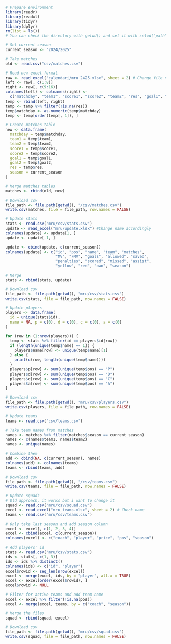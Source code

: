 
```r
# Prepare environment
library(readr)
library(readxl)
library(tidyr)
library(dplyr)
rm(list = ls())
# You can check the directory with getwd() and set it with setwd("path")
```

```r
# Set current season
current_season <- "2024/2025"
```

```r
# Take matches
old <- read.csv("csv/matches.csv")

# Read new excel format
raw <- read_excel("calendari/mru_2425.xlsx", sheet = 2) # Change file name accordingly
left <- raw[, c(1:8)]
right <- raw[, c(9:16)]
colnames(left) <- colnames(right) <-
  c("matchday", "team1", "score1", "score2", "team2", "res", "goal1", "goal2")
temp <- rbind(left, right)
temp <- temp %>% filter(!is.na(res))
temp$matchday <- as.numeric(temp$matchday)
temp <- temp[order(temp[, 1]), ]

# Create matches table
new <- data.frame(
  matchday = temp$matchday,
  team1 = temp$team1,
  team2 = temp$team2,
  score1 = temp$score1,
  score2 = temp$score2,
  goal1 = temp$goal1,
  goal2 = temp$goal2,
  res = temp$res,
  season = current_season
)

# Merge matches tables
matches <- rbind(old, new)

# Download csv
file_path <- file.path(getwd(), "/csv/matches.csv")
write.csv(matches, file = file_path, row.names = FALSE)
```


```r
# Update stats
stats <- read.csv("mru/csv/stats.csv")
update <- read_excel("mru/update.xlsx") #Change name accordingly
colnames(update) <- update[1, ]
update <- update[-1, ]

update <- cbind(update, c(current_season))
colnames(update) <- c("id", "pos", "name", "team", "matches",
                      "MV", "FMV", "goals", "allowed", "saved",
                      "penalties", "scored", "missed", "assist",
                      "yellow", "red", "own", "season")

# Merge
stats <- rbind(stats, update)

# Download csv
file_path <- file.path(getwd(), "mru/csv/stats.csv")
write.csv(stats, file = file_path, row.names = FALSE)
```

```r
# Update players
players <- data.frame(
  id = unique(stats$id),
  name = NA, p = c(0), d = c(0), c = c(0), a = c(0)
)

for (row in (1:nrow(players))) {
  temp <- stats %>% filter(id == players$id[row])
  if (length(unique(temp$name) == 1)) {
    players$name[row] <- unique(temp$name)[1]
  } else {
    print(c(row, length(unique(temp$name))))
  }
  players$p[row] <- sum(unique(temp$pos) == "P")
  players$d[row] <- sum(unique(temp$pos) == "D")
  players$c[row] <- sum(unique(temp$pos) == "C")
  players$a[row] <- sum(unique(temp$pos) == "A")
}

# Download csv
file_path <- file.path(getwd(), "mru/csv/players.csv")
write.csv(players, file = file_path, row.names = FALSE)
```

```r
# Update teams
teams <- read.csv("csv/teams.csv")

# Take team names from matches
names <- matches %>% filter(matches$season == current_season)
names <- c(names$team1, names$team2)
names <- unique(names)

# Combine them
add <- cbind(NA, c(current_season), names)
colnames(add) <- colnames(teams)
teams <- rbind(teams, add)

# Download csv
file_path <- file.path(getwd(), "/csv/teams.csv")
write.csv(teams, file = file_path, row.names = FALSE)
```

```r
# Update squads
# Old approach, it works but i want to change it
squad <- read.csv("mru/csv/squad.csv")
excel <- read_excel("mru_teams.xlsx", sheet = 2) # Check name
teams <- read.csv("mru/csv/teams.csv")

# Only take last season and add season column
excel <- excel[, c(1, 2, 3, 4)]
excel <- cbind(excel, c(current_season))
colnames(excel) <- c("coach", "player", "price", "pos", "season")

# Add players' id
stats <- read.csv("mru/csv/stats.csv")
ids <- stats[, c(1, 3)]
ids <- ids %>% distinct()
colnames(ids) <- c("id", "player")
excel$rowid <- seq_len(nrow(excel))
excel <- merge(excel, ids, by = "player", all.x = TRUE)
excel <- excel[order(excel$rowid), ]
excel$rowid <- NULL

# Filter for active teams and add team name
excel <- excel %>% filter(!is.na(pos))
excel <- merge(excel, teams, by = c("coach", "season"))

# Merge the files
squad <- rbind(squad, excel)

# Download csv
file_path <- file.path(getwd(), "mru/csv/squad.csv")
write.csv(squad, file = file_path, row.names = FALSE)
```